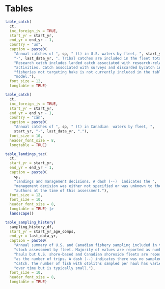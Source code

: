 \newpage

\rfoot{Tables}

# Tables {#sec:tables}

```r
table_catch(
  ct,
  inc_foreign_jv = TRUE,
  start_yr = start_yr,
  end_yr = end_yr - 1,
  country = "us",
  caption = paste0(
    "Annual catches of ", sp, " (t) in U.S. waters by fleet, ", start_yr,
    "-", last_data_yr, ". Tribal catches are included in the fleet totals. ",
    "Research catch includes landed catch associated with research-related ",
    "activities. Catch associated with surveys and discarded bycatch in ",
    "fisheries not targeting hake is not currently included in the table or ",
    "model."),
  font_size = 12,
  longtable = TRUE)
```

\clearpage

```r
table_catch(
  ct,
  inc_foreign_jv = TRUE,
  start_yr = start_yr,
  end_yr = end_yr - 1,
  country = "can",
  caption = paste0(
    "Annual catches of ", sp, " (t) in Canadian  waters by fleet, ",
    start_yr, "-", last_data_yr, "."),
  font_size = 10,
  header_font_size = 8,
  longtable = TRUE)
```


```r
table_landings_tac(
  ct,
  start_yr = start_yr,
  end_yr = end_yr - 1,
  caption = paste0(
    sp,
    "landings and management decisions. A dash (--)  indicates the ",
    "management decision was either not specified or was unknown to the ",
    "authors at the time of this assessment."),
  font_size = 12,
  font_size = 10,
  header_font_size = 8,
  longtable = TRUE) |> 
  landscape()
```

```r
table_sampling_history(
  sampling_history_df,
  start_yr = start_yr_age_comps,
  end_yr = last_data_yr,
  caption = paste0(
    "Annual summary of U.S. and Canadian fishery sampling included in this ",
    "stock assessment by fleet. Majority of values are reported as number of ",
    "hauls but U.S. shore-based and Canadian shoreside fleets are reported ",
    "as the number of trips. A dash (--) indicates there was no sampled ",
    "catch. The number of fish with otoliths sampled per haul has varied ",
    "over time but is typically small."),
  font_size = 10,
  header_font_size = 8,
  longtable = TRUE)
```

\clearpage

<!-- \begin{landscape} -->
<!-- \pagestyle{mylandscape} -->
<!-- \centering -->
<!-- ```{r main-us-cp-age-data-table, results = "asis", echo = FALSE} -->
<!-- make.us.age.data.table( -->
<!--   us_cp_age_df, -->
<!--   fleet = 1, -->
<!--   start_yr = end_yr - num_recent_yrs, -->
<!--   end_yr = last_data_yr, -->
<!--   xcaption = paste0( -->
<!--     "Recent age-proportion data used in the assessment for the U.S. ", -->
<!--     "Catcher-Processor fleet. Proportions are calculated from numbers of ", -->
<!--     "individuals in each age group. Age 15 is an accumulator group."), -->
<!--   xlabel = "tab:main-us-cp-age-data", -->
<!--   font.size = 10, -->
<!--   space.size = 11, -->
<!--   decimals = 2) -->
<!-- ``` -->

<!-- ```{r main-us-ms-data-table, results = "asis", echo = FALSE} -->
<!-- make.us.age.data.table( -->
<!--   us_ms_age_df, -->
<!--   fleet = 2, -->
<!--   start_yr = end_yr - num_recent_yrs, -->
<!--   end_yr = last_data_yr, -->
<!--   xcaption = paste0( -->
<!--     "Recent age-proportion data used in the assessment for the U.S. ", -->
<!--     "Mothership fleet. Proportions are calculated from numbers of ", -->
<!--     "individuals in each age group. Age 15 is an accumulator group."), -->
<!--   xlabel = "tab:main-us-ms-age-data", -->
<!--   font.size = 10, -->
<!--   space.size = 11, -->
<!--   decimals = 2) -->
<!-- ``` -->
<!-- \end{landscape} -->
<!-- \pagestyle{fancy} -->

<!-- \begin{landscape} -->
<!-- \pagestyle{mylandscape} -->
<!-- \centering -->
<!-- ```{r main-us-shore-age-data-table, results = "asis", echo = FALSE} -->
<!-- make.us.age.data.table( -->
<!--   us_ss_age_df, -->
<!--   fleet = 3, -->
<!--   start_yr = end_yr - num_recent_yrs, -->
<!--   end_yr = last_data_yr, -->
<!--   xcaption = paste0( -->
<!--     "Recent age-proportion data used in the assessment for the U.S. ", -->
<!--     "Shore-Based fleet. Proportions are calculated from numbers of ", -->
<!--     "individuals in each age group. Age 15 is an accumulator group."), -->
<!--   xlabel = "tab:main-us-shore-age-data", -->
<!--   font.size = 10, -->
<!--   space.size = 11, -->
<!--   decimals = 2) -->
<!-- ``` -->

<!-- ```{r main-can-shore-age-data-table, results = "asis", echo = FALSE} -->
<!-- make.can.age.data.table( -->
<!--   can_ages_lst, -->
<!--   can_ss_num_fish, -->
<!--   fleet = 1, -->
<!--   start_yr = end_yr - num_recent_yrs, -->
<!--   end_yr = last_data_yr, -->
<!--   xcaption = paste0( -->
<!--     "Recent age-proportion data used in the assessment for the Canadian ", -->
<!--     "Shoreside fleet. Proportions are calculated from numbers of individuals ", -->
<!--     "in each age group. Age 15 is an accumulator group."), -->
<!--   xlabel = "tab:main-can-shore-age-data", -->
<!--   font.size = 10, -->
<!--   space.size = 11, -->
<!--   decimals = 2) -->
<!-- ``` -->
<!-- \end{landscape} -->
<!-- \pagestyle{fancy} -->

<!-- \begin{landscape} -->
<!-- \pagestyle{mylandscape} -->
<!-- \centering -->
<!-- ```{r main-can-ft-age-data-table, results = "asis", echo = FALSE} -->
<!-- make.can.age.data.table( -->
<!--   can_ages_lst, -->
<!--   can_ft_num_fish, -->
<!--   fleet = 2, -->
<!--   start_yr = end_yr - num_recent_yrs, -->
<!--   end_yr = last_data_yr, -->
<!--   xcaption = paste0( -->
<!--     "Recent age-proportion data used in the assessment for the Canadian ", -->
<!--     "freezer-trawler fleet. Proportions are calculated from numbers of ", -->
<!--     "individuals in each age group. Age 15 is an accumulator group."), -->
<!--   xlabel = "tab:main-can-ft-age-data", -->
<!--   font.size = 10, -->
<!--   space.size = 11, -->
<!--   decimals = 2) -->
<!-- ``` -->

<!-- \clearpage -->

<!-- ```{r main-all-age-data-fishery-table, results = "asis", echo = FALSE} -->
<!-- make.input.age.data.table( -->
<!--   base_model, -->
<!--   fleet = 1, -->
<!--   start_yr = start_yr_age_comps, -->
<!--   end_yr = last_data_yr, -->
<!--   csv.dir = output_csv_dir, -->
<!--   xcaption = paste0( -->
<!--     "Aggregated fishery age-proportion data used in the base model. ", -->
<!--     "Proportions are calculated from numbers of individuals in each age ", -->
<!--     "group where the contributions from each fleet are weighted by the ", -->
<!--     "catch in that fleet. Sample sizes are sum of hauls and trips from ", -->
<!--     "individual fleets (shown in preceding tables) as described in ", -->
<!--     "Section~\\@ref(sec:data-fishery-biological-data). Age 15 is an ", -->
<!--     "accumulator group for comparing observed and expected proportions."), -->
<!--   xlabel = "tab:main-all-age-data-fishery", -->
<!--   font.size = 10, -->
<!--   space.size = 11, -->
<!--   decimals = 2) -->
<!-- ``` -->
<!-- \end{landscape} -->
<!-- \pagestyle{fancy} -->
<!-- \clearpage -->

<!-- \begin{landscape} -->
<!-- \pagestyle{mylandscape} -->
<!-- \centering -->
<!-- ```{r main-all-age-survey-table, results = "asis", echo = FALSE} -->
<!-- make.input.age.data.table( -->
<!--   base_model, -->
<!--   fleet = 2, -->
<!--   start_yr = survey_start_yr, -->
<!--   end_yr = survey_end_yr, -->
<!--   csv.dir = output_csv_dir, -->
<!--   xcaption = paste0( -->
<!--     "Survey age-proportion data used in the base model. Proportions are ", -->
<!--     "calculated from numbers of individuals in each age group. Age 15 is an ", -->
<!--     "accumulator group."), -->
<!--   xlabel = "tab:main-all-age-data-survey", -->
<!--   font.size = 10, -->
<!--   space.size = 11, -->
<!--   decimals = 2) -->
<!-- ``` -->
<!-- \end{landscape} -->
<!-- \pagestyle{fancy} -->

<!-- ```{r main-survey-history-table, results = "asis", echo = FALSE} -->
<!-- make.survey.history.table( -->
<!--   survey_history_df, -->
<!--   base_model$dat$CPUE, -->
<!--   digits = 3, -->
<!--   xcaption = paste0( -->
<!--     "Summary of the acoustic surveys from ", survey_start_yr, " to ", -->
<!--     survey_end_yr, "."), -->
<!--   xlabel = "tab:main-survey-history", -->
<!--   font.size = 10, -->
<!--   space.size = 11) -->
<!-- ``` -->

<!-- ```{r main-survey-by-country-table, results = "asis", echo = FALSE} -->
<!-- make.survey.by.country.table( -->
<!--   survey_by_country_df, -->
<!--   digits = 3, -->
<!--   xcaption = paste0( -->
<!--     "Summary of the acoustic survey age-2+ biomass attributed to each ", -->
<!--     "country."), -->
<!--   xlabel = "tab:main-survey-by-country", -->
<!--   font.size = 10, -->
<!--   space.size = 12) -->
<!-- ``` -->


<!-- ```{r main-maturity-ogives-table, results = "asis", echo = FALSE} -->
<!-- make.maturity.ogives.table( -->
<!--   maturity.ogives, -->
<!--   xcaption = paste0( -->
<!--     "Information on maturity and fecundity used in this assessment as shown ", -->
<!--     "in Figure~\\@ref(fig:main-maturity). The sample sizes refer to the ", -->
<!--     "subset of samples in Table~\\@ref(tab:main-ovaries) for which age ", -->
<!--     "readings and histological estimates of maturity have been completed. ", -->
<!--     "The mean weight (kg) is based on a much larger set of samples. Mean ", -->
<!--     "fecundity is the product of maturity and mean weight but note that ", -->
<!--     "year-specific fecundities from ", start_yr_age_comps, "--", last_data_yr, -->
<!--     " were used in the stock assessment. The values reported for ages 15 ", -->
<!--     "and above represent the average across all samples in this range."), -->
<!--   xlabel = "tab:main-ogives", -->
<!--   font.size = 10, -->
<!--   space.size = 11) -->
<!-- ``` -->

<!-- ```{r main-ovaries-table, results = "asis", echo = FALSE} -->
<!-- make.maturity.samples.table( -->
<!--   ovary_samples_df, -->
<!--   xcaption = paste0( -->
<!--     "Number of ", sp, " ovaries collected for histological analysis. The ", -->
<!--     "maturity ogive was determined from a subset of these samples (up to ", -->
<!--     "and including 2017; @JTC2018).", -->
<!--   xlabel = "tab:main-ovaries", -->
<!--   font.size = 10, -->
<!--   space.size = 11) -->
<!-- ``` -->
<!-- \clearpage -->

<!-- ```{r main-parameters-estimated-summary-table, results = "asis", echo = FALSE} -->
<!-- table_param_est_bounds( -->
<!--   base_model, -->
<!--   start.rec.dev.yr = recruit_dev_start_yr, -->
<!--   end.rec.dev.yr = end_yr - 1, -->
<!--   digits = 2, -->
<!--   xcaption = paste0( -->
<!--     "Summary of estimated model parameters and priors in the base model. ", -->
<!--     "The beta prior is parameterized with a mean and standard deviation. ", -->
<!--     "The lognormal prior is parameterized with the median and standard ", -->
<!--     "deviation in log space."), -->
<!--   xlabel = "tab:main-params-est-summary", -->
<!--   font.size = 10, -->
<!--   space.size = 11) -->
<!-- ``` -->

<!-- \clearpage -->

<!-- ```{r main-assessment-changes-table, results = "asis", echo = FALSE} -->
<!-- make.assessment.changes.table( -->
<!--   assess_changes_df, -->
<!--   xcaption = paste0( -->
<!--     "Annual changes in the modeling framework used to assess ", sp, " since ", -->
<!--     "2011. Methods used to weight the age-composition data (Comp Method), ", -->
<!--     "i.e., McAllister-Ianelli (MI) and Dirichlet-multinomial (D-M) ", -->
<!--     "approaches, are explained in the main text. The MCMC column gives the ", -->
<!--     "number of Markov chain Monte Carlo samples used to describe model ", -->
<!--     "results and produce statistical inference."), -->
<!--   xlabel = "tab:main-assessment-changes", -->
<!--   font.size = 10, -->
<!--   space.size = 11) -->
<!-- ``` -->
<!-- \clearpage -->

<!-- \begin{landscape} -->
<!-- \pagestyle{mylandscape} -->
<!-- \centering -->
<!-- ```{r main-est-numbers-at-age-table, results = "asis", echo = FALSE} -->
<!-- atage_table( -->
<!--   base_model, -->
<!--   table_type = 1, -->
<!--   end_yr = end_yr, -->
<!--   xcaption = paste0( -->
<!--     "Estimated numbers-at-age at the beginning of the year from the base ", -->
<!--     "model (posterior medians; million)."), -->
<!--   xlabel = "tab:main-est-numbers-at-age", -->
<!--   font_size = 9, -->
<!--   space_size = 10) -->
<!-- ``` -->
<!-- \end{landscape} -->
<!-- \pagestyle{fancy} -->
<!-- \clearpage -->

<!-- \begin{landscape} -->
<!-- \pagestyle{mylandscape} -->
<!-- \centering -->
<!-- ```{r main-est-biomass-at-age-table, results = "asis", echo = FALSE} -->
<!-- atage_table( -->
<!--   base_model, -->
<!--   table_type = 5, -->
<!--   end_yr = end_yr, -->
<!--   xcaption = paste0( -->
<!--     "Estimated total biomass-at-age at the beginning of the year from the ", -->
<!--     "base model (posterior medians; thousand t)."), -->
<!--   xlabel = "tab:main-est-biomass-at-age", -->
<!--   font_size = 9, -->
<!--   space_size = 10) -->
<!-- ``` -->
<!-- \end{landscape} -->
<!-- \pagestyle{fancy} -->

<!-- \begin{landscape} -->
<!-- \pagestyle{mylandscape} -->
<!-- \centering -->
<!-- ```{r main-est-exp-rate-at-age-table, results = "asis", echo = FALSE} -->
<!-- atage_table( -->
<!--   base_model, -->
<!--   table_type = 2, -->
<!--   end_yr = end_yr - 1, -->
<!--   digits = 2, -->
<!--   xcaption = paste0( -->
<!--     "Estimated exploitation-fraction-at-age (catch-at-age divided by ", -->
<!--     "biomass-at-age at the beginning of the year) presented as a percentage ", -->
<!--     "for each year from the base model (posterior medians; percentage of ", -->
<!--     "age class removed by fishing)."), -->
<!--   xlabel = "tab:main-est-exp-rate-at-age", -->
<!--   font_size = 9, -->
<!--   space_size = 10) -->
<!-- ``` -->
<!-- \end{landscape} -->
<!-- \pagestyle{fancy} -->

<!-- \begin{landscape} -->
<!-- \pagestyle{mylandscape} -->
<!-- \centering -->
<!-- ```{r main-est-catch-at-age-table, results = "asis", echo = FALSE} -->
<!-- atage_table( -->
<!--   base_model, -->
<!--   table_type = 3, -->
<!--   end_yr = end_yr - 1, -->
<!--   xcaption = paste0( -->
<!--     "Estimated catch-at-age in numbers for each year from the base model ", -->
<!--     "(posterior medians; thousands)."), -->
<!--   xlabel = "tab:main-est-catch-at-age", -->
<!--   font_size = 6, -->
<!--   space_size = 7) -->
<!-- ``` -->
<!-- \end{landscape} -->
<!-- \pagestyle{fancy} -->

<!-- \begin{landscape} -->
<!-- \pagestyle{mylandscape} -->
<!-- \centering -->
<!-- ```{r main-est-catch-at-age-biomass-table, results = "asis", echo = FALSE} -->
<!-- atage_table( -->
<!--   base_model, -->
<!--   table_type = 4, -->
<!--   end_yr = end_yr - 1, -->
<!--   xcaption = paste0( -->
<!--     "Estimated catch-at-age in total biomass for each year from the base ", -->
<!--     "model (posterior medians; t)."), -->
<!--   xlabel = "tab:main-est-catch-at-age-biomass", -->
<!--   font_size = 6, -->
<!--   space_size = 7) -->
<!-- ``` -->
<!-- \end{landscape} -->
<!-- \pagestyle{fancy} -->

<!-- \begin{landscape} -->
<!-- \pagestyle{mylandscape} -->
<!-- \centering -->
<!-- ```{r main-cohort-effects-table, results = "asis", echo = FALSE} -->
<!-- cohort_table( -->
<!--   base_model, -->
<!--   end_yr = end_yr, -->
<!--   cohorts = c(1999, 2010, 2014, 2016), -->
<!--   # csv_dir = output_csv_dir, -->
<!--   xcaption = paste0( -->
<!--     "Calculations showing changes in biomass at each age due to natural ", -->
<!--     "mortality and fishing for recent strong cohorts. Start Biomass is the ", -->
<!--     "biomass at the beginning of the year, Catch Weight is the catch for ", -->
<!--     "the cohort for the year, M is the biomass attributed to natural ", -->
<!--     "mortality, and Surviving Biomass is what survives to the end of the ", -->
<!--     "year. Surviving Biomass does not equal the Start Biomass in the ", -->
<!--     "following year because the empirical weights-at-age change ", -->
<!--     "between years. Estimated quantities are posterior medians."), -->
<!--   xlabel = "tab:main-cohort-effects", -->
<!--   font_size = 7, -->
<!--   space_size = 8) -->
<!-- ``` -->
<!-- \end{landscape} -->
<!-- \pagestyle{fancy} -->
<!-- \clearpage -->

<!-- ```{r main-median-posterior-table, results = "asis", echo = FALSE} -->
<!-- make.median.posterior.table( -->
<!--   base_model, -->
<!--   start_yr = start_yr, -->
<!--   end_yr = end_yr, -->
<!--   digits = 1, -->
<!--   csv.dir = output_csv_dir, -->
<!--   xcaption = paste0( -->
<!--     "Time series of median posterior population estimates from the base ", -->
<!--     "model. Relative spawning biomass is spawning biomass relative to the ", -->
<!--     "unfished equilibrium ($\\Bzero$). Total biomass includes females and ", -->
<!--     "males of ages 0 and above. Age-2+ biomass includes females and males ", -->
<!--     "ages 2 and above. Exploitation fraction is total catch divided by ", -->
<!--     "total age-2+ biomass. Relative fishing intensity is ", -->
<!--     "(1-SPR)/(1-SPR\\subscr{40\\%}) such that values below 100\\% ", -->
<!--     "represent fishing below $\\Fforty$. A dash (--) indicates a quantity ", -->
<!--     "requiring ", end_yr, " catch which has not taken place yet."), -->
<!--   xlabel = "tab:main-median-posterior", -->
<!--   font.size = 9, -->
<!--   space.size = 10) -->
<!-- ``` -->

<!-- \clearpage -->

<!-- ```{r main-ci-posterior-table, results = "asis", echo = FALSE} -->
<!-- make.ci.posterior.table( -->
<!--   base_model, -->
<!--   start_yr = start_yr, -->
<!--   end_yr = end_yr, -->
<!--   digits = 1, -->
<!--   xcaption = paste0( -->
<!--     "Time-series of 95\\% posterior credibility intervals for the quantities ", -->
<!--     "shown in Table \\@ref(tab:main-median-posterior). A dash (--) indicates ", -->
<!--     "a quantity requiring ", end_yr, " catch which has not taken place yet."), -->
<!--   xlabel = "tab:main-ci-posterior", -->
<!--   font.size = 8, -->
<!--   space.size = 9, -->
<!--   lower_col = "2.5%", -->
<!--   upper_col = "97.5%") -->
<!-- ``` -->

<!-- ```{r main-parameter-estimates, results = "asis", echo = FALSE} -->
<!-- table_param_est( -->
<!--   list(base_model, last_yr_base_model), -->
<!--   model_nms = c(base_model_name, last_yr_base_model_name), -->
<!--   end_yr = end_yr, -->
<!--   digits = 3, -->
<!--   rec_yrs = c(2010, 2014, 2016, 2020), -->
<!--   show_like = FALSE, -->
<!--   xcaption = -->
<!--     paste0( -->
<!--       "Select parameters, derived quantities, and reference point posterior ", -->
<!--       "median estimates for the (", end_yr, ") base model compared to the ", -->
<!--       "previous assessment's (", end_yr - 1, ") base model."), -->
<!--   xlabel = "tab:main-parameter-estimates", -->
<!--   font_size = 10, -->
<!--   space_size = 11) -->
<!-- ``` -->

<!-- ```{r main-reference-points-table, results = "asis", echo = FALSE} -->
<!-- table_reference_points.old( -->
<!--   base_model, -->
<!--   xcaption = paste0( -->
<!--     "Summary of median and 95\\% credibility intervals of equilibrium ", -->
<!--     "conceptual reference points for the base assessment model. ", -->
<!--     "Equilibrium reference points were computed using 1975--", end_yr - 1, -->
<!--     " averages for mean weight-at-age and baseline selectivity-at-age ", -->
<!--     "(1966--1990; prior to time-varying deviations.)"), -->
<!--   xlabel = "tab:main-reference-points", -->
<!--   font.size = 10, -->
<!--   space.size = 11, -->
<!--   placement = "h") -->
<!-- ``` -->

<!-- \clearpage -->

<!-- ```{r main-biomass-table, results = "asis", echo = FALSE} -->
<!-- table_decision( -->
<!--   base_model, -->
<!--   xcaption = paste0( -->
<!--       "Forecast quantiles of ", sp, "relative spawning biomass at the ", -->
<!--       "beginning of the year. Catch alternatives are based on: constant ", -->
<!--       "catches (rows ", ct_constant_str, "), including catch similar to ", -->
<!--       min(forecast_yrs_extra) - 1," (row~", letters[ct_actual_ind], -->
<!--       ") and to the TAC from ", min(forecast_yrs_extra) - 1," (row~", -->
<!--       letters[ct_tac_ind], "); and non-constant catches that result in ", -->
<!--       "annual 10\\% declines in catch (rows ", ct_reduction_str, -->
<!--       "), median relative fishing intensity of 100\\% (row ", -->
<!--       letters[ct_spr100_ind], "), median catch estimated via the default ", -->
<!--       "harvest policy (\\Ffortyten, row~", letters[ct_default_policy_ind], -->
<!--       "), and the fishing intensity that results in the median projected ", -->
<!--       "catch remaining the same in ", min(forecast_yrs_extra), " and ", -->
<!--       min(forecast_yrs_extra) + 1, " (row~", letters[ct_stable_ind], ")."), -->
<!--   xlabel = "tab:main-decisions-biomass", -->
<!--   font.size = 11, -->
<!--   space.size = 12, -->
<!--   type = "biomass", -->
<!--   placement = "tbp") -->
<!-- ``` -->

<!-- \clearpage -->

<!-- ```{r main-decisions-spr-table, results = "asis", echo = FALSE} -->
<!-- table_decision( -->
<!--   base_model, -->
<!--   xcaption = paste0( -->
<!--     "Forecast quantiles of ", sp, " relative fishing intensity ", -->
<!--     "(1-SPR)/(1-SPR\\subscr{40\\%}), expressed as a proportion, for the ", -->
<!--     min(forecast_yrs), "--", max(forecast_yrs) - 1, " catch alternatives ", -->
<!--     "presented in Table~\\@ref(tab:main-decisions-biomass). Values greater ", -->
<!--     "than 1 indicate relative fishing intensities greater than the ", -->
<!--     "$\\Fforty$ harvest policy calculated using baseline selectivity."), -->
<!--   xlabel = "tab:main-decisions-spr", -->
<!--   font.size = 11, -->
<!--   space.size = 12, -->
<!--   type = "spr", -->
<!--   placement = "tbp") -->
<!-- ``` -->

<!-- \clearpage -->

<!-- ```{r main-risk-forecast-year-1-table, results = "asis", echo = FALSE} -->
<!-- # Index in model$risks to use, e.g. 1 means forecast year 2 compared to -->
<!-- # forecast year 1 -->
<!-- table_risk( -->
<!--   base_model, -->
<!--   forecast_yrs, -->
<!--   index = 1, -->
<!--   xcaption = paste0( -->
<!--     "Probabilities related to spawning biomass, relative fishing intensity, " -->
<!--     "and the ", end_yr + 1, " default harvest policy catch for alternative ", -->
<!--     end_yr, " catch options (catch options explained in ", -->
<!--     "Table~\\@ref(tab:main-decisions-biomass))."), -->
<!--   xlabel = "tab:main-risk-year-1", -->
<!--   font.size = 11, -->
<!--   space.size = 13, -->
<!--   catch_col_width_cm = 1.9) -->
<!-- ``` -->

<!-- ```{r main-risk-forecast-year-2-table, results = "asis", echo = FALSE} -->
<!-- # Index in model$risks to use, e.g. 1 means forecast year 2 compared to -->
<!-- # forecast year 1 -->
<!-- table_risk( -->
<!--   base_model, -->
<!--   forecast_yrs, -->
<!--   index = 2, -->
<!--   xcaption = paste0( -->
<!--     "Probabilities related to spawning biomass, relative fishing intensity, ", -->
<!--     "and the ", end_yr + 2, " default harvest policy catch for alternative ", -->
<!--     end_yr + 1, " catch options, given the ", end_yr, " catch level shown ", -->
<!--     "in Table~\\@ref(tab:main-risk-year-1) (catch options explained in ", -->
<!--     "Table~\\@ref(tab:main-decisions-biomass))."), -->
<!--   xlabel = "tab:main-risk-year-2", -->
<!--   font.size = 11, -->
<!--   space.size = 13, -->
<!--   catch_col_width_cm = 1.9) -->
<!-- ``` -->

<!-- ```{r main-risk-forecast-year-3-table, results = "asis", echo = FALSE} -->
<!-- # Index in model$risks to use, e.g. 1 means forecast year 2 compared to -->
<!-- # forecast year 1 -->
<!-- table_risk( -->
<!--   base_model, -->
<!--   forecast_yrs, -->
<!--   index = 3, -->
<!--   xcaption = paste0( -->
<!--     "Probabilities related to spawning biomass, relative fishing intensity, ", -->
<!--     "and the ", end_yr + 3, " default harvest policy catch for alternative ", -->
<!--     end_yr + 2, " catch options, given the ", end_yr, " and ", end_yr + 1, -->
<!--     " catch levels shown in Tables~\\@ref(tab:main-risk-year-1) and~", -->
<!--     "\\@ref(tab:main-risk-year-2) (catch options explained in Table~", -->
<!--     "\\@ref(tab:main-decisions-biomass))."), -->
<!--   xlabel = "tab:main-risk-year-3", -->
<!--   font.size = 11, -->
<!--   space.size = 13, -->
<!--   catch_col_width_cm = 1.9) -->
<!-- ``` -->

<!-- \clearpage -->

<!-- \begin{landscape} -->
<!-- \pagestyle{mylandscape} -->
<!-- \centering -->
<!-- ```{r main-parameter-estimates-sens-1, results = "asis", echo = FALSE} -->
<!-- table_param_est( -->
<!--   sens_models[[1]], -->
<!--   model_nms = sens_models_names[[1]], -->
<!--   end_yr = end_yr, -->
<!--   digits = 3, -->
<!--   xcaption = paste0( -->
<!--     "Posterior medians for select parameters, derived quantities, reference ", -->
<!--     "points, and negative log likelihoods for the base model and some ", -->
<!--     "sensitivity runs (described in ", -->
<!--     "Section~\\@ref(sec:assessment-sensitivity-analyses)). A dash (--) ", -->
<!--     "indicates that the parameter or derived quantity was not estimated in ", -->
<!--     "the model."), -->
<!--   xlabel = "tab:main-parameter-estimates-sens-1", -->
<!--   font_size = 9, -->
<!--   space_size = 10, -->
<!--   rec_yrs = c(2010, 2014, 2016, 2020)) -->
<!-- ``` -->

<!-- ```{r main-parameter-estimates-sens-2, results = "asis", echo = FALSE} -->
<!-- table_param_est( -->
<!--   sens_models[[2]], -->
<!--   model_nms = sens_models_names[[2]], -->
<!--   end_yr = end_yr, -->
<!--   digits = 3, -->
<!--   xcaption = paste0( -->
<!--     "Posterior medians for select parameters, derived quantities, reference ", -->
<!--     "points, and negative log likelihoods for the base model and further ", -->
<!--     "sensitivity runs (described in ", -->
<!--     "Section~\\@ref(sec:assessment-sensitivity-analyses)). A dash (--) ", -->
<!--     "indicates that the parameter or derived quantity was not estimated in ", -->
<!--     "the model."), -->
<!--   xlabel = "tab:main-parameter-estimates-sens-2", -->
<!--   font_size = 9, -->
<!--   space_size = 11, -->
<!--   rec_yrs = c(2010, 2014, 2016, 2020)) -->
<!-- ``` -->

<!-- ```{r main-parameter-estimates-sens-3, results = "asis", echo = FALSE} -->
<!-- table_param_est( -->
<!--   sens_models[[3]], -->
<!--   model_nms = sens_models_names[[3]], -->
<!--   end_yr = end_yr, -->
<!--   digits = 3, -->
<!--   xcaption = paste0( -->
<!--     "Posterior medians for select parameters, derived quantities, reference ", -->
<!--     "points, and negative log likelihoods for the base model and further ", -->
<!--     "sensitivity runs (described in ", -->
<!--     "Section~\\@ref(sec:assessment-sensitivity-analyses)). A dash (--) ", -->
<!--     "indicates that the parameter or derived quantity was not estimated in ", -->
<!--     "the model."), -->
<!--   xlabel = "tab:main-parameter-estimates-sens-3", -->
<!--   font_size = 9, -->
<!--   space_size = 11, -->
<!--   rec_yrs = c(2010, 2014, 2016, 2020)) -->
<!-- ``` -->

<!-- \end{landscape} -->
<!-- \pagestyle{fancy} -->

<!-- \clearpage -->

<!-- ```{r main-parameter-estimates-retro, results = "asis", echo = FALSE} -->
<!-- table_param_est( -->
<!--   retro_lst, -->
<!--   model_nms = retro_model_nms, -->
<!--   end_yr = end_yr, -->
<!--   digits = 3, -->
<!--   rec_yrs = c(2010, 2014, 2016, 2020), -->
<!--   xcaption = paste0( -->
<!--     "Posterior medians from the base model for select parameters, derived ", -->
<!--     "quantities, reference point estimates, and negative log likelihoods ", -->
<!--     "for retrospective analyses. Some values are implied since they occur ", -->
<!--     "after the ending year of the respective retrospective analysis. A ", -->
<!--     "dash (--) indicates that the parameter or derived quantity was not ", -->
<!--     "output by the model."), -->
<!--   xlabel = "tab:main-parameter-estimates-retro", -->
<!--   font_size = 10, -->
<!--   space_size = 11) -->
<!-- ``` -->

<!-- \clearpage -->
